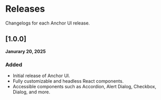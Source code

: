 # Releases

<Subtitle>Changelogs for each Anchor UI release.</Subtitle>
<Meta name="description" content="Changelogs for each Anchor UI release." />

## [1.0.0]

**Janurary 20, 2025**

### Added
- Initial release of Anchor UI.
- Fully customizable and headless React components.
- Accessible components such as Accordion, Alert Dialog, Checkbox, Dialog, and more.
